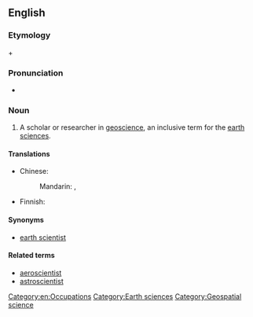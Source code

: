 ==English==

===Etymology===

{{en-term|geo-}} + {{en-term|scientist}}

===Pronunciation===
* {{a|US}} {{IPA|ˌdʒioʊˈsaɪəntɪst}}

===Noun===
{{en-noun}}

# A scholar or researcher in [[geoscience]], an inclusive term for the [[earth sciences]].

====Translations====
{{trans-top|scholar in geoscience}}
* Chinese:
*: Mandarin: {{t-|cmn|地球科學家|sc=Hani}}, {{t-|cmn|地球科学家|tr=dìqiú kēxuéjiā|sc=Hani}}
{{trans-mid}}
* Finnish: {{t|fi|geotieteilijä}}
{{trans-bottom}}

====Synonyms====
* [[earth scientist]]

====Related terms====
* [[aeroscientist]]
* [[astroscientist]]

[[Category:en:Occupations]]
[[Category:Earth sciences]]
[[Category:Geospatial science]]